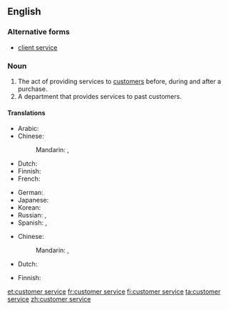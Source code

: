 ==English==
{{wikipedia}}

===Alternative forms===
* [[client service]]

===Noun===
{{en-noun|head=[[customer]] [[service]]|-}}

# The act of providing services to [[customer]]s before, during and after a purchase.
# A department that provides services to past customers.

====Translations====
{{trans-top|act of providing services}}
* Arabic: {{t|ar|خدمة العملاء|f|tr=khídmat al-3umalaa'|sc=Arab}}
* Chinese:
*: Mandarin: {{t|zh|顧客服務|sc=Hani}}, {{t|zh|顾客服务|tr=gùkè fúwù|sc=Hani}}
* Dutch: {{t-|nl|klantenservice|m|f}}
* Finnish: {{t+|fi|asiakaspalvelu}}
* French: {{t|fr|service client|m}}
{{trans-mid}}
* German: {{t|de|Kundendienst|m}}
* Japanese: {{t|ja|顧客サービス|tr=kokyaku sābisu|sc=Jpan}}
* Korean: {{t|ko|고객 서비스|tr=gogaek seobiseu|sc=Kore}}
* Russian: {{t|ru|обслуживание клиентов|n|tr=obslúživanije klijéntov|sc=Cyrl}}, {{t|ru|служба работы с покупателями|f|tr=slúžba rabóty s pokupáteljami|sc=Cyrl}}
* Spanish: {{t|es|servicio de atención al cliente|m}}, {{t|es|servicio al cliente|m}}
{{trans-bottom}}

{{trans-top|department}}
* Chinese:
*: Mandarin: {{t|zh|顧客服務部|sc=Hani}}, {{t|zh|顾客服务部|tr=gùkè fúwùbù|sc=Hani}}
* Dutch: {{t-|nl|klantenservice|m|f}}
{{trans-mid}}
* Finnish: {{t+|fi|asiakaspalvelu}}
{{trans-bottom}}

[[et:customer service]]
[[fr:customer service]]
[[fi:customer service]]
[[ta:customer service]]
[[zh:customer service]]
